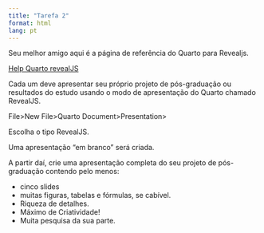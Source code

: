 ```yaml
---
title: "Tarefa 2"
format: html
lang: pt
---
```


:::{.callout-warning}
Seu melhor amigo aqui é a página de referência do Quarto para Revealjs.

[Help Quarto revealJS](https://quarto.org/docs/presentations/revealjs/#overview)
:::

Cada um deve apresentar seu próprio projeto de pós-graduação ou resultados do estudo usando o modo de apresentação do Quarto chamado RevealJS.

File>New File>Quarto Document>Presentation>

Escolha o tipo RevealJS.

Uma apresentação "em branco" será criada.

A partir daí, crie uma apresentação completa do seu projeto de pós-graduação contendo pelo menos:

- cinco slides
- muitas figuras, tabelas e fórmulas, se cabível.
- Riqueza de detalhes.
- Máximo de Criatividade!
- Muita pesquisa da sua parte.


